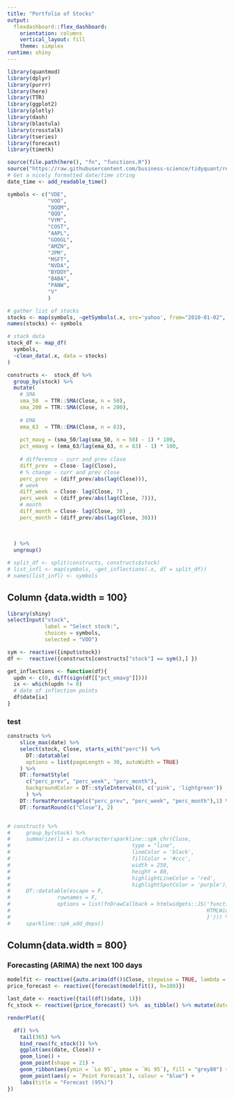 ```yaml
---
title: "Portfolio of Stocks"
output: 
  flexdashboard::flex_dashboard:
    orientation: columns
    vertical_layout: fill
    theme: simplex
runtime: shiny
---
```


```r
library(quantmod)
library(dplyr)
library(purrr)
library(here)
library(TTR)
library(ggplot2)
library(plotly)
library(dash)
library(blastula)
library(crosstalk)
library(tseries)
library(forecast)
library(timetk)

source(file.path(here(), "fn", "functions.R"))
source("https://raw.githubusercontent.com/business-science/tidyquant/refs/heads/master/R/ggplot-geom_chart.R")
# Get a nicely formatted date/time string
date_time <- add_readable_time()

```

```r

symbols <- c("VDE",
             "VOO",
             "QQQM",
             "QQQ",
             "VYM",
             "COST",
             "AAPL",
             "GOOGL",
             "AMZN",
             "JPM",
             "MSFT",
             "NVDA",
             "BYDDY",
             "BABA",
             "PANW",
             "V"
             )

# gather list of stocks 
stocks <- map(symbols, ~getSymbols(.x, src='yahoo', from="2010-01-02", auto.assign=FALSE))
names(stocks) <- symbols

# stack data
stock_df <- map_df(
  symbols,
  ~clean_data(.x, data = stocks)
) 

constructs <-  stock_df %>% 
  group_by(stock) %>% 
  mutate(
    # SMA
    sma_50  = TTR::SMA(Close, n = 50),
    sma_200 = TTR::SMA(Close, n = 200),
    
    # EMA
    ema_63  = TTR::EMA(Close, n = 63),
    
    pct_mavg = (sma_50/lag(sma_50, n = 50) - 1) * 100,
    pct_emavg = (ema_63/lag(ema_63, n = 63) - 1) * 100,
    
    # difference - curr and prev close
    diff_prev  = Close- lag(Close),
    # % change - curr and prev close
    perc_prev  = (diff_prev/abs(lag(Close))),
    # week
    diff_week  = Close- lag(Close, 7) ,
    perc_week  = (diff_prev/abs(lag(Close, 7))),
    # month
    diff_month = Close- lag(Close, 30) ,
    perc_month = (diff_prev/abs(lag(Close, 30)))
    
    
    
  ) %>% 
  ungroup()

# split_df <- split(constructs, constructs$stock)
# list_infl <- map(symbols, ~get_inflections(.x, df = split_df))
# names(list_infl) <- symbols

```

Column {data.width = 100}
-------------------------------------------------------------

```r
library(shiny)
selectInput("stock", 
            label = "Select stock:",
            choices = symbols, 
            selected = "VOO")

sym <- reactive({input$stock})
df <-  reactive({constructs[constructs["stock"] == sym(),] })

get_inflections <- function(df){
  updn <- c(0, diff(sign(df[["pct_emavg"]])))
  ix <- which(updn != 0)
  # date of inflection points
  df$date[ix]
}

```
### test
```r

constructs %>% 
    slice_max(date) %>% 
    select(stock, Close, starts_with("perc")) %>% 
      DT::datatable(
      options = list(pageLength = 30, autoWidth = TRUE)
    ) %>% 
    DT::formatStyle(
      c("perc_prev", "perc_week", "perc_month"),
      backgroundColor = DT::styleInterval(0, c('pink', 'lightgreen'))
      ) %>% 
    DT::formatPercentage(c("perc_prev", "perc_week", "perc_month"),1) %>% 
    DT::formatRound(c("Close"), 2)


# constructs %>% 
#     group_by(stock) %>% 
#     summarize(l1 = as.character(sparkline::spk_chr(Close,
#                                       type = "line",
#                                       lineColor = 'black', 
#                                       fillColor = '#ccc',
#                                       width = 250,
#                                       height = 80,
#                                       highlightLineColor = 'red', 
#                                       highlightSpotColor = 'purple'))) %>% 
#     DT::datatable(escape = F,
#               rownames = F,
#               options = list(fnDrawCallback = htmlwidgets::JS('function(){
#                                                               HTMLWidgets.staticRender();
#                                                               }'))) %>% 
#     sparkline::spk_add_deps()


```


Column{data.width = 800}
-------------------------------------------------------------

### Forecasting (ARIMA) the next 100 days

```r

modelfit <- reactive({auto.arima(df()$Close, stepwise = TRUE, lambda = NULL)})
price_forecast <- reactive({forecast(modelfit(), h=100)})

last_date <- reactive({tail(df()$date, 1)})
fc_stock <- reactive({price_forecast() %>%  as_tibble() %>% mutate(date = seq.Date(last_date()+1, last_date()+100, 1))})

renderPlot({

  df() %>% 
    tail(365) %>% 
    bind_rows(fc_stock()) %>%
    ggplot(aes(date, Close)) +
    geom_line() +
    geom_point(shape = 21) +
    geom_ribbon(aes(ymin = `Lo 95`, ymax = `Hi 95`), fill = "grey80") +
    geom_point(aes(y = `Point Forecast`), colour = "blue") +
    labs(title = "Forecast (95%)")
})
```

<!-- ### Forecast -->

<!-- ```{r} -->
<!-- modelfit <- reactive({auto.arima(df()$Close, stepwise = TRUE, lambda = NULL)}) -->
<!-- price_forecast <- reactive({forecast(modelfit(), h=360)}) -->

<!-- renderPlot({ -->
<!--   plot(price_forecast()) -->
<!-- }) -->
<!-- ``` -->

